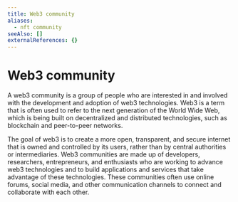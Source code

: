 ```yaml
---
title: Web3 community
aliases:
  - nft community
seeAlso: []
externalReferences: {}
---
```


# Web3 community

A web3 community is a group of people who are interested in and involved with the development and adoption of web3 technologies. Web3 is a term that is often used to refer to the next generation of the World Wide Web, which is being built on decentralized and distributed technologies, such as blockchain and peer-to-peer networks.&#x20;

The goal of web3 is to create a more open, transparent, and secure internet that is owned and controlled by its users, rather than by central authorities or intermediaries. Web3 communities are made up of developers, researchers, entrepreneurs, and enthusiasts who are working to advance web3 technologies and to build applications and services that take advantage of these technologies. These communities often use online forums, social media, and other communication channels to connect and collaborate with each other.
